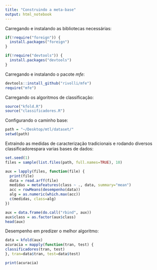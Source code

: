 ```yaml
---
title: "Construindo a meta-base"
output: html_notebook
---
```


Carregando e instalando as bibliotecas necessárias:
  
```r
if(!require("foreign")) {
  install.packages("foreign")
}

if(!require("devtools")) {
  install.packages("devtools")
}
```

Carregando e instalando o pacote *mfe*:

```r
devtools::install_github("rivolli/mfe")
require("mfe")
```

Carregando os algoritmos de classificação:

```r
source("kfold.R")
source("classificadores.R")
```

Configurando o caminho base:

```r
path = "~/Desktop/mtl/dataset/"
setwd(path)
```

Extraindo as medidas de caracterização tradicionais e rodando diversos classificadorespara varias bases de dados:

```r
set.seed(1)
files = sample(list.files(path, full.names=TRUE), 10)

aux = lapply(files, function(file) {
  print(file)
  data = read.arff(file)
  medidas = metafeatures(class ~ ., data, summary="mean")
  acc = rowMeans(desempenho(data))
  alg = as.numeric(which.max(acc))
  c(medidas, class=alg)
})

aux = data.frame(do.call("rbind", aux))
aux$class = as.factor(aux$class)
head(aux)
```

Desempenho em predizer o melhor algoritmo:

```r
data = kfold(aux)
acuracia = mapply(function(tran, test) {
classificadores(tran, test)
}, tran=data$tran, test=data$test)

print(acuracia)
```
